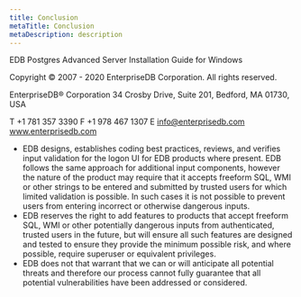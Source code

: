 ```yaml
---
title: Conclusion
metaTitle: Conclusion
metaDescription: description
---
```


EDB Postgres Advanced Server Installation Guide for Windows

Copyright © 2007 - 2020 EnterpriseDB Corporation. All rights reserved.

EnterpriseDB® Corporation 34 Crosby Drive, Suite 201, Bedford, MA 01730,
USA

T +1 781 357 3390 F +1 978 467 1307 E <info@enterprisedb.com>
www.enterprisedb.com

  - EDB designs, establishes coding best practices, reviews, and
    verifies input validation for the logon UI for EDB products where
    present. EDB follows the same approach for additional input
    components, however the nature of the product may require that it
    accepts freeform SQL, WMI or other strings to be entered and
    submitted by trusted users for which limited validation is possible.
    In such cases it is not possible to prevent users from entering
    incorrect or otherwise dangerous inputs.
  - EDB reserves the right to add features to products that accept
    freeform SQL, WMI or other potentially dangerous inputs from
    authenticated, trusted users in the future, but will ensure all such
    features are designed and tested to ensure they provide the minimum
    possible risk, and where possible, require superuser or equivalent
    privileges.
  - EDB does not that warrant that we can or will anticipate all
    potential threats and therefore our process cannot fully guarantee
    that all potential vulnerabilities have been addressed or
    considered.
